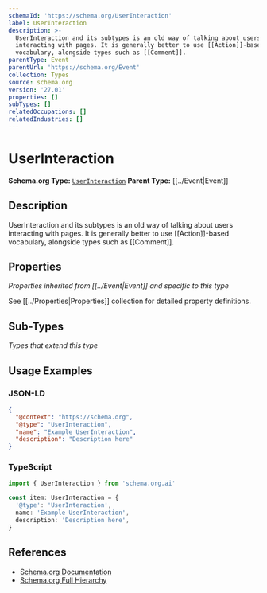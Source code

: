 ```yaml
---
schemaId: 'https://schema.org/UserInteraction'
label: UserInteraction
description: >-
  UserInteraction and its subtypes is an old way of talking about users
  interacting with pages. It is generally better to use [[Action]]-based
  vocabulary, alongside types such as [[Comment]].
parentType: Event
parentUrl: 'https://schema.org/Event'
collection: Types
source: schema.org
version: '27.01'
properties: []
subTypes: []
relatedOccupations: []
relatedIndustries: []
---
```

# UserInteraction

**Schema.org Type:** [`UserInteraction`](https://schema.org/UserInteraction)
**Parent Type:** [[../Event|Event]]

## Description

UserInteraction and its subtypes is an old way of talking about users interacting with pages. It is generally better to use [[Action]]-based vocabulary, alongside types such as [[Comment]].

## Properties

*Properties inherited from [[../Event|Event]] and specific to this type*

See [[../Properties|Properties]] collection for detailed property definitions.

## Sub-Types

*Types that extend this type*

## Usage Examples

### JSON-LD

```json
{
  "@context": "https://schema.org",
  "@type": "UserInteraction",
  "name": "Example UserInteraction",
  "description": "Description here"
}
```

### TypeScript

```typescript
import { UserInteraction } from 'schema.org.ai'

const item: UserInteraction = {
  '@type': 'UserInteraction',
  name: 'Example UserInteraction',
  description: 'Description here',
}
```

## References

- [Schema.org Documentation](https://schema.org/UserInteraction)
- [Schema.org Full Hierarchy](https://schema.org/docs/full.html)
